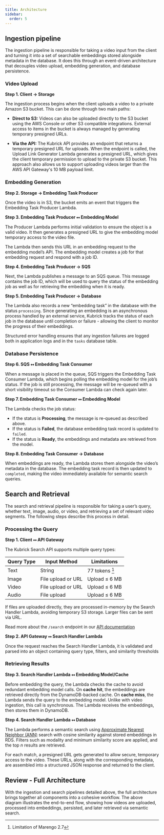 ```yaml
---
title: Architecture
sidebar:
  order: 5
---
```



## Ingestion pipeline

The ingestion pipeline is responsible for taking a video input from the client
and turning it into a set of searchable embeddings stored alongside metadata in
the database. It does this through an event-driven architecture that decouples
video upload, embedding generation, and database persistence.

### Video Upload

<ThemedDiagram src='video_upload.png' alt='Video Upload Diagram' />

**Step 1. Client → Storage**

The ingestion process begins when the client uploads a video to a private Amazon
S3 bucket. This can be done through two main paths:

- **Direct to S3:** Videos can also be uploaded directly to the S3 bucket using
  the AWS Console or other S3 compatible integrations. External access to items
  in the bucket is always managed by generating temporary presigned URLs.

- **Via the API:** The Kubrick API provides an endpoint that returns a temporary
  presigned URL for uploads. When the endpoint is called, the Upload Link
  Generator Lambda generates a presigned URL, which gives the client temporary
  permission to upload to the private S3 bucket. This approach also allows us to
  support uploading videos larger than the AWS API Gateway's 10 MB payload
  limit.

### Embedding Generation

<ThemedDiagram src='embedding_generation.png' alt='Embedding Generation Diagram' />

**Step 2. Storage → Embedding Task Producer**

Once the video is in S3, the bucket emits an event that triggers the Embedding
Task Producer Lambda.

**Step 3. Embedding Task Producer ⭤ Embedding Model**

The Producer Lambda performs initial validation to ensure the object is a valid
video. It then generates a presigned URL to give the embedding model temporary
access to the video file.

The Lambda then sends this URL in an embedding request to the embedding model’s
API. The embedding model creates a job for that embedding request and respond
with a job ID.

**Step 4. Embedding Task Producer → SQS**

Next, the Lambda publishes a message to an SQS queue. This message contains the
job ID, which will be used to query the status of the embedding job as well as
for retrieving the embedding when it is ready.

**Step 5. Embedding Task Producer → Database**

The Lambda also records a new “embedding task” in the database with the status
`processing`. Since generating an embedding is an asynchronous process handled
by an external service, Kubrick tracks the status of each job in the database
until completion or failure - allowing the client to monitor the progress of
their embeddings.

Structured error handling ensures that any ingestion failures are logged both in
application logs and in the `tasks` database table.

### Database Persistence

<ThemedDiagram src='database_persistence.png' alt='Database Persistence Diagram' />

**Step 6. SQS ⭤ Embedding Task Consumer**

When a message is placed in the queue, SQS triggers the Embedding Task Consumer
Lambda, which begins polling the embedding model for the job’s status. If the
job is still processing, the message will be re-queued with a short visibility
timeout so the Consumer Lambda can check again later.

**Step 7. Embedding Task Consumer ⭤ Embedding Model**

The Lambda checks the job status:

- If the status is **Processing**, the message is re-queued as described above.
- If the status is **Failed**, the database embedding task record is updated to
  `failed`.
- If the status is **Ready**, the embeddings and metadata are retrieved from the
  model.

**Step 8. Embedding Task Consumer → Database**

When embeddings are ready, the Lambda stores them alongside the video’s metadata
in the database. The embedding task record is then updated to `completed`,
making the video immediately available for semantic search queries.

## Search and Retrieval

The search and retrieval pipeline is responsible for taking a user’s query,
whether text, image, audio, or video, and retrieving a set of relevant video
segments. The following steps describe this process in detail.

### Processing the Query

<ThemedDiagram src='processing_the_query.png' alt='Processing The Query Diagram' />

**Step 1. Client ⭤ API Gateway**

The Kubrick Search API supports multiple query types:

| Query Type | Input Method       | Limitations    |
| ---------- | ------------------ | -------------- |
| Text       | String             | 77 tokens [^1] |
| Image      | File upload or URL | Upload ≤ 6 MB  |
| Video      | File upload or URL | Upload ≤ 6 MB  |
| Audio      | File upload        | Upload ≤ 6 MB  |

[^1]: Limitation of Marengo 2.7

If files are uploaded directly, they are processed in-memory by the Search
Handler Lambda, avoiding temporary S3 storage. Larger files can be sent via URL.

Read more about the `/search` endpoint in our
[API documentation](/api/operations/search)

**Step 2. API Gateway ⭤ Search Handler Lambda**

Once the request reaches the Search Handler Lambda, it is validated and parsed
into an object containing query type, filters, and similarity thresholds

### Retrieving Results

<ThemedDiagram src='retrieving_results.png' alt='Retrieving Results Diagram' />

**Step 3. Search Handler Lambda ⭤ Embedding Model/Cache**

Before embedding the query, the Lambda checks the cache to avoid redundant
embedding model calls. On **cache hit**, the embeddings are retrieved directly
from the DynamoDB-backed cache. On **cache miss**, the Lambda sends the query to
the embedding model. Unlike with video ingestion, this call is synchronous. The
Lambda receives the embeddings, then stores them in DynamoDB.

**Step 4. Search Handler Lambda ⭤ Database**

The Lambda performs a semantic search using
[Approximate Nearest Neighbor (ANN)](/case-study/challenges-design-decisions/#optimizing-the-database)
search with cosine similarity against stored embeddings in RDS. Filters such as
modality and minimum similarity score are applied, and the top _n_ results are
retrieved.

For each match, a presigned URL gets generated to allow secure, temporary access
to the video. These URLs, along with the corresponding metadata, are assembled
into a structured JSON response and returned to the client.

## Review - Full Architecture

<ThemedDiagram src='simplified_architecture.png' alt='Full Architecture Diagram' />

With the ingestion and search pipelines detailed above, the full architecture
brings together all components into a cohesive workflow. The above diagram
illustrates the end-to-end flow, showing how videos are uploaded, processed into
embeddings, persisted, and later retrieved via semantic search.

